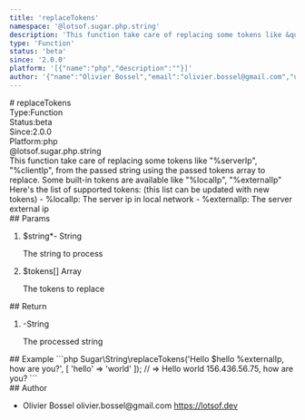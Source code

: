 ```yaml
---
title: 'replaceTokens'
namespace: '@lotsof.sugar.php.string'
description: 'This function take care of replacing some tokens like &quot;%serverIp&quot;, &quot;%clientIp&quot;, from the passed string using the passed tokens array to replace. Some built-in tokens are available like &quot;%localIp&quot;, &quot;%externalIp&quot; Here&#39;s the list of supported tokens: (this list can be updated with new tokens) - %localIp: The server ip in local network - %externalIp: The server external ip'
type: 'Function'
status: 'beta'
since: '2.0.0'
platform: '[{"name":"php","description":""}]'
author: '{"name":"Olivier Bossel","email":"olivier.bossel@gmail.com","url":"https://lotsof.dev"}'
---
```

<div class="docmap-mdx">
# replaceTokens
<div class="_metas">
<div class="_type"><span class="_type-label">Type:</span><span class="_type-value">Function</span></div>
<div class="_status"><span class="_status-label">Status:</span><span class="_status-value -beta">beta</span></div>
<div class="_since"><span class="_since-label">Since:</span><span class="_since-value">2.0.0</span></div>
<div class="_platform"><span class="_platform-label">Platform:</span><span class="_platform-value -php">php</span></div>
</div>
<div class="_namespace">@lotsof.sugar.php.string</div>
<div class="_description typo-lead typo-format">
This function take care of replacing some tokens like &quot;%serverIp&quot;, &quot;%clientIp&quot;, from the passed
string using the passed tokens array to replace.
Some built-in tokens are available like &quot;%localIp&quot;, &quot;%externalIp&quot;
Here&#39;s the list of supported tokens: (this list can be updated with new tokens)
- %localIp: The server ip in local network
- %externalIp: The server external ip
</div>
<div class="_params">
## Params
<ol class="_list">
<li class="_item">
<span class="_name">$string<span class="_required">*</span></span><span class="_default">-</span> <span class="_type">String</span>
<p class="_description">The string to process</p>
</li>
<li class="_item">
<span class="_name">$tokens</span><span class="_default">&lsqb;&rsqb;</span> <span class="_type">Array</span>
<p class="_description">The tokens to replace</p>
</li>
</ol>
</div>
<div class="_return">
## Return
<ol class="_list">
<li class="_item">
<span class="_default">-</span><span class="_type">String</span>
<p class="_description">The processed string</p>
</li>
</ol>
</div>
<div class="_examples">
## Example
```php
Sugar\String\replaceTokens('Hello $hello %externalIp, how are you?', [
 'hello' => 'world'
]); // => Hello world 156.436.56.75, how are you?
```
</div>
<div class="_author">
## Author
<ul class="_list">
<li class="_item">
<span class="_name">Olivier Bossel</span>
<span class="_email">olivier.bossel@gmail.com</span>
<a href="https://lotsof.dev" target="_blank" class="_url">https://lotsof.dev</a>
</li>
</ul>
</div>
</div>